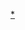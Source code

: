 {{Catnav|頁面分類|人类社会|文化|电视剧|各國電視劇|韓國電視劇|SBS連續劇}}
{{Catnav|頁面分類|...|电视节目|电视剧|各國電視劇|韓國電視劇|SBS連續劇}}
{{Catnav|頁面分類|...|电视|电视节目|韩国电视节目|韓國電視劇| SBS連續劇}}
{{Catnav|頁面分類|...|各國電視|韓國電視|韩国电视节目|韓國電視劇| SBS連續劇}}
{{Catnav|頁面分類|...|电视|各國電視|各國電視劇|韓國電視劇| SBS連續劇}}

{{catmore|SBS月火連續劇}}

[[Category:SBS電視劇|*]]